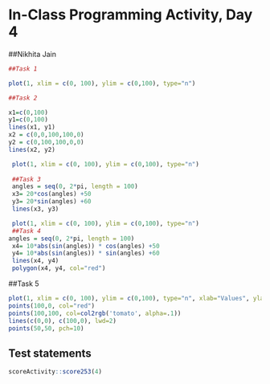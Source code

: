 # In-Class Programming Activity, Day 4

##Nikhita Jain

```r
##Task 1

plot(1, xlim = c(0, 100), ylim = c(0,100), type="n")

##Task 2

x1=c(0,100)
y1=c(0,100)
lines(x1, y1)
x2 = c(0,0,100,100,0)
y2 = c(0,100,100,0,0)
lines(x2, y2)
```
 
```r
 plot(1, xlim = c(0, 100), ylim = c(0,100), type="n")
 
 ##Task 3
 angles = seq(0, 2*pi, length = 100)
 x3= 20*cos(angles) +50
 y3= 20*sin(angles) +60
 lines(x3, y3)
```
 
```r
 plot(1, xlim = c(0, 100), ylim = c(0,100), type="n")
 ##Task 4
angles = seq(0, 2*pi, length = 100)
 x4= 10*abs(sin(angles)) * cos(angles) +50
 y4= 10*abs(sin(angles)) * sin(angles) +60
 lines(x4, y4)
 polygon(x4, y4, col="red")
```
##Task 5
```r
plot(1, xlim = c(0, 100), ylim = c(0,100), type="n", xlab="Values", ylab="numbers", xaxt="n")
points(100,0, col="red")
points(100,100, col=col2rgb('tomato', alpha=.1))
lines(c(0,0), c(100,0), lwd=2)
points(50,50, pch=10)

```
## Test statements

```r
scoreActivity::score253(4)
```